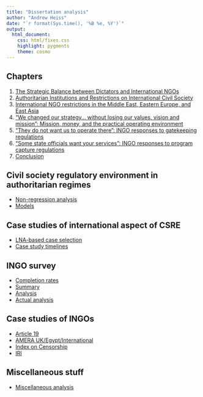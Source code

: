 ```yaml
---
title: "Dissertation analysis"
author: "Andrew Heiss"
date: "`r format(Sys.time(), '%B %e, %Y')`"
output: 
  html_document: 
    css: html/fixes.css
    highlight: pygments
    theme: cosmo
---
```


## Chapters

1. [The Strategic Balance between Dictators and International NGOs](Writing/0_introduction/introduction.html)
2. [Authoritarian Institutions and Restrictions on International Civil Society](Writing/1_cs_regime_stability/cs_regime_stability.html)
3. [International NGO restrictions in the Middle East, Eastern Europe, and East Asia](Writing/2_country_case_studies/country_case_studies.html)
4. ["We changed our strategy… without losing our values, vision and mission": Mission, money, and the practical operating environment](Writing/3_ingo_mechanisms/ingo_mechanisms.html)
5. ["They do not want us to operate there": INGO responses to gatekeeping regulations](Writing/4_gatekeeping/gatekeeping.html)
6. ["Some state officials want your services": INGO responses to program capture regulations](Writing/5_program_capture/program_capture.html)
7. [Conclusion](Writing/6_conclusion/conclusion.html)


## Civil society regulatory environment in authoritarian regimes

- [Non-regression analysis](ngo_regs_regime_stability/misc_analysis.html)
- [Models](ngo_regs_regime_stability/models.html)

## Case studies of international aspect of CSRE

- [LNA-based case selection](country_case_studies/case_selection.html)
- [Case study timelines](country_case_studies/timelines.html)

## INGO survey

- [Completion rates](ingo_survey/completion_rates.html)
- [Summary](ingo_survey/survey_summary.html)
- [Analysis](ingo_survey/survey_analysis.html)
- [Actual analysis](ingo_survey/actual_analysis.html)

## Case studies of INGOs

- [Article 19](ingo_case_studies/article_19.html)
- [AMERA UK/Egypt/International](ingo_case_studies/amera.html)
- [Index on Censorship](ingo_case_studies/index_censorship.html)
- [IRI](ingo_case_studies/iri.html)

## Miscellaneous stuff

- [Miscellaneous analysis](misc/misc_analysis.html)
